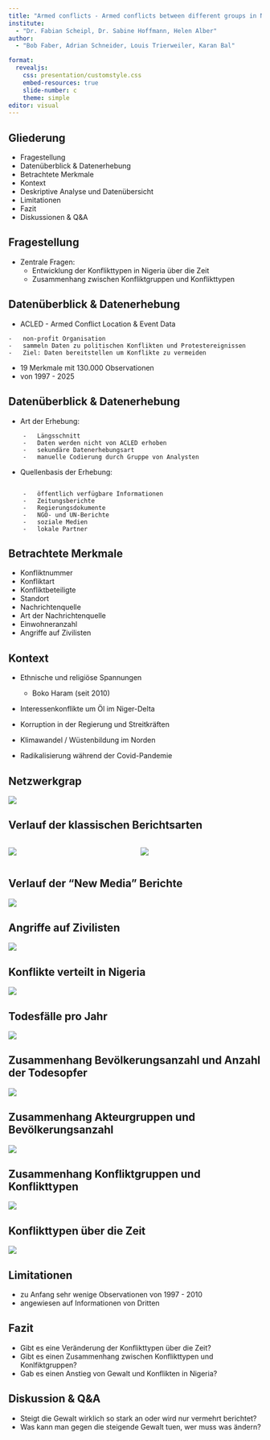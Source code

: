 ```yaml
---
title: "Armed conflicts - Armed conflicts between different groups in Nigeria over time"
institute: 
  - "Dr. Fabian Scheipl, Dr. Sabine Hoffmann, Helen Alber"
author: 
  - "Bob Faber, Adrian Schneider, Louis Trierweiler, Karan Bal"

format:
  revealjs:
    css: presentation/customstyle.css
    embed-resources: true
    slide-number: c
    theme: simple
editor: visual
---
```


## Gliederung

-   Fragestellung
-   Datenüberblick & Datenerhebung
-   Betrachtete Merkmale
-   Kontext
-   Deskriptive Analyse und Datenübersicht
-   Limitationen
-   Fazit
-   Diskussionen & Q&A

## Fragestellung

-   Zentrale Fragen:
    -   Entwicklung der Konflikttypen in Nigeria über die Zeit
    -   Zusammenhang zwischen Konfliktgruppen und Konflikttypen

## Datenüberblick & Datenerhebung

-   ACLED - Armed Conflict Location & Event Data

```         
-   non-profit Organisation
-   sammeln Daten zu politischen Konflikten und Protestereignissen
-   Ziel: Daten bereitstellen um Konflikte zu vermeiden
```

-   19 Merkmale mit 130.000 Observationen
-   von 1997 - 2025

## Datenüberblick & Datenerhebung

-   Art der Erhebung:

```         
    -   Längsschnitt
    -   Daten werden nicht von ACLED erhoben
    -   sekundäre Datenerhebungsart
    -   manuelle Codierung durch Gruppe von Analysten
```

-   Quellenbasis der Erhebung:

```         

    -   öffentlich verfügbare Informationen
    -   Zeitungsberichte
    -   Regierungsdokumente
    -   NGO- und UN-Berichte
    -   soziale Medien
    -   lokale Partner
```

## Betrachtete Merkmale

-   Konfliktnummer
-   Konfliktart
-   Konfliktbeteiligte
-   Standort
-   Nachrichtenquelle
-   Art der Nachrichtenquelle
-   Einwohneranzahl
-   Angriffe auf Zivilisten

## Kontext

-   Ethnische und religiöse Spannungen

    -   Boko Haram (seit 2010)

-   Interessenkonflikte um Öl im Niger-Delta

-   Korruption in der Regierung und Streitkräften

-   Klimawandel / Wüstenbildung im Norden

-   Radikalisierung während der Covid-Pandemie

## Netzwerkgrap

![](images/network_graph.png){fig-align="center"}

## Verlauf der klassischen Berichtsarten
::: {.columns}
::: {.column width="50%"}
![](images/top_reports.png)
:::

::: {.column width="50%"}
![](images/top_reports_international-01.png)
:::
:::

## Verlauf der "New Media" Berichte

![](images/top_reports_new_media.png){fig-align="center"}

## Angriffe auf Zivilisten

![](images/civilians_targeted.png){fig-align="center"}

## Konflikte verteilt in Nigeria

![](images/conflicts_map.png){fig-align="center"}

## Todesfälle pro Jahr

![](images/fatalities_per_year.png){fig-align="center"}

## Zusammenhang Bevölkerungsanzahl und Anzahl der Todesopfer

![](images/association_pop_deaths.png){fig-align="center"}

## Zusammenhang Akteurgruppen und Bevölkerungsanzahl

![](images/association_actors_pop.png){fig-align="center"}

## Zusammenhang Konfliktgruppen und Konflikttypen

![](images/association_toc_cg.png){fig-align="center"}

## Konflikttypen über die Zeit

![](images/toc_over_time.png){fig-align="center"}

## Limitationen

-   zu Anfang sehr wenige Observationen von 1997 - 2010
-   angewiesen auf Informationen von Dritten

## Fazit

-   Gibt es eine Veränderung der Konflikttypen über die Zeit?
-   Gibt es einen Zusammenhang zwischen Konflikttypen und Konlfiktgruppen?
-   Gab es einen Anstieg von Gewalt und Konflikten in Nigeria?

## Diskussion & Q&A

-   Steigt die Gewalt wirklich so stark an oder wird nur vermehrt berichtet?
-   Was kann man gegen die steigende Gewalt tuen, wer muss was ändern?
